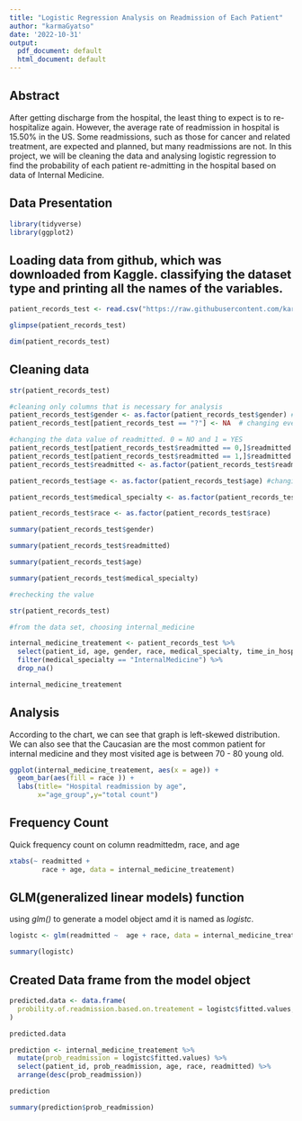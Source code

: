 ```yaml
---
title: "Logistic Regression Analysis on Readmission of Each Patient"
author: "karmaGyatso"
date: '2022-10-31'
output:
  pdf_document: default
  html_document: default
---
```

## Abstract

After getting discharge from the hospital, the least thing to expect is to re-hospitalize again. However, the average rate of readmission in hospital is 15.50% in the US. Some readmissions, such as those for cancer and related treatment, are expected and planned, but many readmissions are not. In this project, we will be cleaning the data and analysing logistic regression to find the probability of each patient re-admitting in the hospital based on data of Internal Medicine. 


## Data Presentation

```r
library(tidyverse)
library(ggplot2)
```

## Loading data from github, which was downloaded from Kaggle. classifying the dataset type and printing all the names of the variables. 
```r
patient_records_test <- read.csv("https://raw.githubusercontent.com/karmaggyatso/CUNY_SPS/main/data606_project/proporsal/Train-1617360447408-1660719685476.csv")
```


```r
glimpse(patient_records_test)
```


```r
dim(patient_records_test)
```


## Cleaning data

```r
str(patient_records_test)
```


```r
#cleaning only columns that is necessary for analysis
patient_records_test$gender <- as.factor(patient_records_test$gender) #chaning the datatype to factor
patient_records_test[patient_records_test == "?"] <- NA  # changing every ? to NA

#changing the data value of readmitted. 0 = NO and 1 = YES
patient_records_test[patient_records_test$readmitted == 0,]$readmitted <- "NO"
patient_records_test[patient_records_test$readmitted == 1,]$readmitted <- "YES"
patient_records_test$readmitted <- as.factor(patient_records_test$readmitted)

patient_records_test$age <- as.factor(patient_records_test$age) #changing the datatype to factor because it is categorical value

patient_records_test$medical_specialty <- as.factor(patient_records_test$medical_specialty) #changing the datatype to factor because it is categorical value

patient_records_test$race <- as.factor(patient_records_test$race)

```

```r
summary(patient_records_test$gender)
```

```r
summary(patient_records_test$readmitted)
```


```r
summary(patient_records_test$age)

```

```r
summary(patient_records_test$medical_specialty)

```

```r
#rechecking the value

str(patient_records_test)
```


```r
#from the data set, choosing internal_medicine

internal_medicine_treatement <- patient_records_test %>%
  select(patient_id, age, gender, race, medical_specialty, time_in_hospital, readmitted) %>%
  filter(medical_specialty == "InternalMedicine") %>%
  drop_na()

internal_medicine_treatement
```

## Analysis

According to the chart, we can see that graph is left-skewed distribution. We can also see that the Caucasian are the most common patient for internal medicine and they most visited age is between 70 - 80 young old. 

```r
ggplot(internal_medicine_treatement, aes(x = age)) +
  geom_bar(aes(fill = race )) + 
  labs(title= "Hospital readmission by age",
       x="age_group",y="total count")
```



## Frequency Count

Quick frequency count on column readmittedm, race, and age
```r
xtabs(~ readmitted + 
        race + age, data = internal_medicine_treatement)
```


## GLM(generalized linear models) function
using *glm()* to generate a model object amd it is named as *logistc*. 

```r
logistc <- glm(readmitted ~  age + race, data = internal_medicine_treatement, family = "binomial")

summary(logistc)
```

## Created Data frame from the model object
```r
predicted.data <- data.frame(
  probility.of.readmission.based.on.treatement = logistc$fitted.values, readmitted = internal_medicine_treatement$readmitted
)

predicted.data
```


```r
prediction <- internal_medicine_treatement %>%
  mutate(prob_readmission = logistc$fitted.values) %>%
  select(patient_id, prob_readmission, age, race, readmitted) %>%
  arrange(desc(prob_readmission))

prediction

```


```r
summary(prediction$prob_readmission)
```



